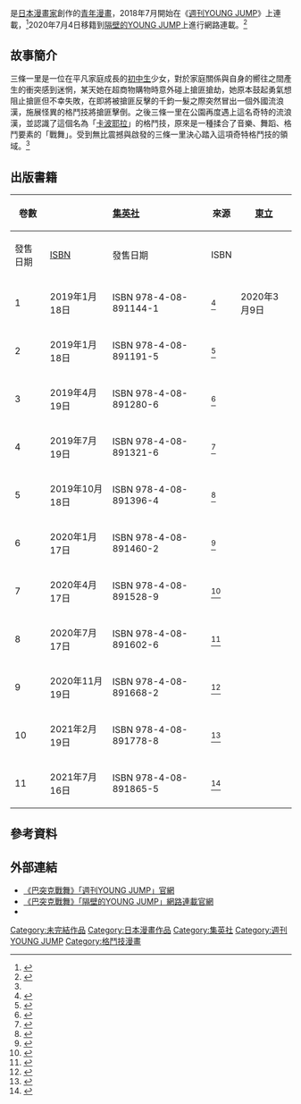 {{未完結}}
{{noteTA}}
{{Infobox animanga/Headerofja
| 標題 = 巴突克戰舞
| 圖像 = Batuque cover.png
| 尺寸 = 200px
| 說明 = 
| japanese = バトゥーキ
| english = 
| kana = 
| genre = [[青年漫畫|青年漫畫]]、[[格鬥漫畫|格鬥漫畫]]
}}
{{Infobox animanga/name
| original = 
| official = 
| formal = {{flagicon|TWN}} -{巴突克戰舞}-
| common = 
}}
{{Infobox animanga/Manga
| 標題 = 
| 作者 = {{tsl|ja|迫稔雄}}
| 出版社 = {{flagicon|JPN}} [[集英社|集英社]]<br />{{flagicon|TWN}} [[東立|東立]]
| 連載雜誌 = [[週刊YOUNG_JUMP|週刊YOUNG JUMP]]
| 網絡 = [[週刊YOUNG_JUMP#隔壁的YOUNG_JUMP|隔壁的YOUNG JUMP]]
| label = 
| 開始 = 2018年31號
| 結束 = 2020年27號（週刊YOUNG JUMP）
| 開始日 = 2020年7月4日（隔壁的YOUNG JUMP）
| 結束日 = 
| 冊數 = {{flagicon|JPN}} 11冊{{small|（2021年7月）}}<br />{{flagicon|TWN}} 1冊{{small|（2020年3月）}}
| 話數 = 
| 其他 = 
}}
{{Infobox animanga/Footerofja}}
{{日本作品|巴突克戰舞|バトゥーキ}}是[[日本漫畫家|日本漫畫家]]{{tsl|ja|迫稔雄}}創作的[[青年漫畫|青年漫畫]]，2018年7月開始在《[[週刊YOUNG_JUMP|週刊YOUNG JUMP]]》上連載，<ref name="official">{{cite web |title=サタノファニ |url=https://youngjump.jp/manga/batuque/ |website=週刊ヤングジャンプ公式サイト |publisher=[[週刊YOUNG_JUMP|週刊YOUNG JUMP]] |accessdate=2020-11-08 |archive-date=2020-12-02 |archive-url=https://web.archive.org/web/20201202041056/https://youngjump.jp/manga/batuque/ |dead-url=no }}</ref>2020年7月4日移籍到[[週刊YOUNG_JUMP#隔壁的YOUNG_JUMP|隔壁的YOUNG JUMP]]上進行網路連載。<ref>{{cite web |title=【バトゥーキ全84話無料公開中！】 |url=https://twitter.com/batuque_yj/status/1276530851572936707 |website=twitter.com |accessdate=2020-11-08 |archive-date=2020-06-26 |archive-url=https://web.archive.org/web/20200626152059/https://twitter.com/batuque_yj/status/1276530851572936707 |dead-url=no }}</ref>

==故事簡介==
三條一里是一位在平凡家庭成長的[[初中生|初中生]]少女，對於家庭關係與自身的嚮往之間產生的衝突感到迷惘，某天她在超商物購物時意外碰上搶匪搶劫，她原本鼓起勇氣想阻止搶匪但不幸失敗，在即將被搶匪反擊的千鈞一髮之際突然冒出一個外國流浪漢，施展怪異的格鬥技將搶匪擊倒。之後三條一里在公園再度遇上這名奇特的流浪漢，並認識了這個名為「[[卡波耶拉|卡波耶拉]]」的格鬥技，原來是一種揉合了音樂、舞蹈、格鬥要素的「戰舞」。受到無比震撼與啟發的三條一里決心踏入這項奇特格鬥技的領域。<ref name="official"/>

==出版書籍==
{| class=wikitable style="font-size:small;"
!rowspan="2"|卷數
!colspan="2"|{{flagicon|JPN}} [[集英社|集英社]]
!rowspan="2"|來源
!colspan="2"|{{flagicon|ROC}} [[東立|東立]]
!rowspan="2"|來源
|-
!發售日期!![[ISBN|ISBN]]!!發售日期!!ISBN
|-
! 1
| 2019年1月18日||ISBN 978-4-08-891144-1||<ref>{{Cite web|url = https://www.s-manga.net/items/contents.html?isbn=978-4-08-891144-1|script-title = ja : バトゥーキ 1|publisher = 集英社|language = ja|accessdate = 2020-11-09|archive-date = 2020-08-12|archive-url = https://web.archive.org/web/20200812212012/https://www.s-manga.net/items/contents.html?isbn=978-4-08-891144-1|dead-url = no}}</ref>
| 2020年3月9日||ISBN 978-957-26-4171-2||<ref name="tw01">{{cite web |title=巴突克戰舞 |url=https://www.tongli.com.tw/BooksDetail.aspx?Bd=JC1155001 |publisher=東立 |accessdate=2020-11-08}}</ref>
|-
! 2
| 2019年1月18日||ISBN 978-4-08-891191-5||<ref>{{Cite web|url = https://www.s-manga.net/items/contents.html?isbn=978-4-08-891191-5|script-title = ja : バトゥーキ 2|publisher = 集英社|language = ja|accessdate = 2020-11-08|archive-date = 2020-11-08|archive-url = https://web.archive.org/web/20201108161542/https://www.s-manga.net/items/contents.html?isbn=978-4-08-891191-5|dead-url = no}}</ref>
| || ||
|-
! 3
| 2019年4月19日||ISBN 978-4-08-891280-6||<ref>{{Cite web|url = https://www.s-manga.net/items/contents.html?isbn=978-4-08-891280-6|script-title = ja : バトゥーキ 3|publisher = 集英社|language = ja|accessdate = 2020-11-08|archive-date = 2020-08-04|archive-url = https://web.archive.org/web/20200804120143/https://www.s-manga.net/items/contents.html?isbn=978-4-08-891280-6|dead-url = no}}</ref>
| || ||
|-
! 4
| 2019年7月19日||ISBN 978-4-08-891321-6||<ref>{{Cite web|url = https://www.s-manga.net/items/contents.html?isbn=978-4-08-891321-6|script-title = ja : バトゥーキ 4|publisher = 集英社|language = ja|accessdate = 2020-11-08|archive-date = 2020-11-08|archive-url = https://web.archive.org/web/20201108162015/https://www.s-manga.net/items/contents.html?isbn=978-4-08-891321-6|dead-url = no}}</ref>
| || ||
|-
! 5
| 2019年10月18日||ISBN 978-4-08-891396-4||<ref>{{Cite web|url = https://www.s-manga.net/items/contents.html?isbn=978-4-08-891396-4|script-title = ja : バトゥーキ 5|publisher = 集英社|language = ja|accessdate = 2020-11-08|archive-date = 2020-08-12|archive-url = https://web.archive.org/web/20200812212752/https://www.s-manga.net/items/contents.html?isbn=978-4-08-891396-4|dead-url = no}}</ref>
| || ||
|-
! 6 
| 2020年1月17日||ISBN 978-4-08-891460-2||<ref>{{Cite web|url = https://www.s-manga.net/items/contents.html?isbn=978-4-08-891460-2|script-title = ja : バトゥーキ 6|publisher = 集英社|language = ja|accessdate = 2020-11-08|archive-date = 2020-07-04|archive-url = https://web.archive.org/web/20200704005148/https://www.s-manga.net/items/contents.html?isbn=978-4-08-891460-2|dead-url = no}}</ref>
| || ||
|-
! 7
| 2020年4月17日||ISBN 978-4-08-891528-9||<ref>{{Cite web|url = https://www.s-manga.net/items/contents.html?isbn=978-4-08-891528-9|script-title = ja : バトゥーキ 7|publisher = 集英社|language = ja|accessdate = 2020-11-08|archive-date = 2020-11-07|archive-url = https://web.archive.org/web/20201107115622/https://www.s-manga.net/items/contents.html?isbn=978-4-08-891528-9|dead-url = no}}</ref>
| || ||
|-
! 8
| 2020年7月17日||ISBN 978-4-08-891602-6||<ref>{{Cite web|url = https://www.s-manga.net/items/contents.html?isbn=978-4-08-891602-6|script-title = ja : バトゥーキ 8|publisher = 集英社|language = ja|accessdate = 2020-11-08|archive-date = 2020-11-07|archive-url = https://web.archive.org/web/20200814053916/https://www.s-manga.net/items/contents.html?isbn=978-4-08-891602-6|dead-url = no}}</ref>
| || ||
|-
! 9
| 2020年11月19日||ISBN 978-4-08-891668-2||<ref>{{Cite web|url = https://www.s-manga.net/items/contents.html?isbn=978-4-08-891668-2|script-title = ja : バトゥーキ 9|publisher = 集英社|language = ja|accessdate = 2021-03-20|archive-date = 2021-03-20|archive-url = https://web.archive.org/web/20201125165717/https://www.s-manga.net/items/contents.html?isbn=978-4-08-891668-2|dead-url = no}}</ref>
| || ||
|-
! 10
| 2021年2月19日||ISBN 978-4-08-891778-8||<ref>{{Cite web|url = https://www.s-manga.net/items/contents.html?isbn=978-4-08-891778-8|script-title = ja : バトゥーキ 10|publisher = 集英社|language = ja|accessdate = 2021-03-20|archive-date = 2021-03-20|archive-url = https://web.archive.org/web/20210216101124/https://www.s-manga.net/items/contents.html?isbn=978-4-08-891778-8|dead-url = no}}</ref>
| || ||
|-
! 11
| 2021年7月16日||ISBN 978-4-08-891865-5||<ref>{{Cite web|url = https://www.s-manga.net/items/contents.html?isbn=978-4-08-891865-5|script-title = ja : バトゥーキ 11|publisher = 集英社|language = ja|accessdate = 2021-08-15|archive-date = 2021-08-15|archive-url = https://web.archive.org/web/20210701035612/https://www.s-manga.net/items/contents.html?isbn=978-4-08-891865-5|dead-url = no}}</ref>
| || ||
|}


==參考資料==
{{reflist}}

==外部連結==
*[https://youngjump.jp/manga/batuque/ 《巴突克戰舞》「週刊YOUNG JUMP」官網] {{Wayback|url=https://youngjump.jp/manga/batuque/ |date=20201101071615}}{{ja icon}}
*[https://tonarinoyj.jp/episode/10834108156631753703 《巴突克戰舞》「隔壁的YOUNG JUMP」網路連載官網]{{Wayback|url=https://tonarinoyj.jp/episode/10834108156631753703/ |date=20201101070310}}{{ja icon}}
* {{Twitter|batuque_yj|《巴突克戰舞》漫畫公式}}{{ja icon}}

{{DEFAULTSORT:Batuque}}

[[Category:未完結作品|Category:未完結作品]]
[[Category:日本漫畫作品|Category:日本漫畫作品]]
[[Category:集英社|Category:集英社]]
[[Category:週刊YOUNG_JUMP|Category:週刊YOUNG JUMP]]
[[Category:格鬥技漫畫|Category:格鬥技漫畫]]